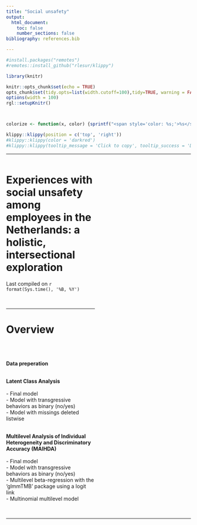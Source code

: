 ```yaml
---
title: "Social unsafety"
output:
  html_document:
    toc: false
    number_sections: false
bibliography: references.bib

---
```

 
```r
#install.packages("remotes")
#remotes::install_github("rlesur/klippy")
``` 

```r
library(knitr)

knitr::opts_chunk$set(echo = TRUE)
opts_chunk$set(tidy.opts=list(width.cutoff=100),tidy=TRUE, warning = FALSE, message = FALSE,comment = "#>", cache=TRUE, class.source=c("test"), class.output=c("test2"))
options(width = 100)
rgl::setupKnitr()



colorize <- function(x, color) {sprintf("<span style='color: %s;'>%s</span>", color, x) }

```

```r
klippy::klippy(position = c('top', 'right'))
#klippy::klippy(color = 'darkred')
#klippy::klippy(tooltip_message = 'Click to copy', tooltip_success = 'Done')
```




----

:::::::::::::: {.columns}
::: {.column width="50%"}

# Experiences with social unsafety among employees in the Netherlands: a holistic, intersectional exploration 
Last compiled on `r format(Sys.time(), '%B, %Y')`  

<br>

----

# Overview
<br><br>

**Data preperation**
<br><br>

**Latent Class Analysis**
<br><br>
- Final model
<br>
- Model with transgressive behaviors as binary (no/yes)
<br>
- Model with missings deleted listwise
<br><br>

**Multilevel Analysis of Individual Heterogeneity and Discriminatory Accuracy (MAIHDA)**
<br><br>
- Final model
<br>
- Model with transgressive behaviors as binary (no/yes)
<br>
- Multilevel beta-regression with the ‘glmmTMB’ package using a logit link
<br>
- Multinomial multilevel model
<br><br>


:::
::: {.column width="50%"}



:::
::::::::::::::

----






